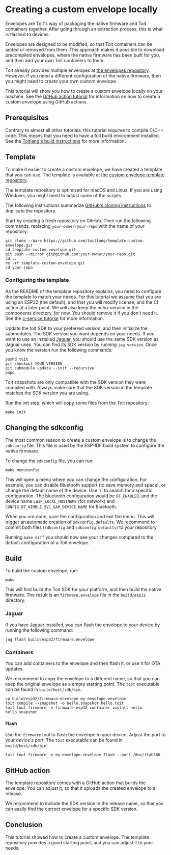 # Creating a custom envelope locally
Envelopes are Toit's way of packaging the native firmware and Toit containers
together. After going through an extraction process, this is what is flashed to
devices.

Envelopes are designed to be modified, so that Toit containers can be added or
removed from them. This approach makes it possible to download precompiled
envelopes, where the native firmware has been built for you, and then add your
own Toit containers to them.

Toit already provides multiple envelopes at
[the envelopes repository](https://github.com/toitlang/envelopes). However,
if you need a different configuration of the native firmware, then you
might need to create your own custom envelope.

This tutorial will show you how to create a custom envelope locally on your
machine. See the [GitHub action tutorial](./custom-envelope) for information on
how to create a custom envelope using GitHub actions.

## Prerequisites
Contrary to almost all other tutorials, this tutorial requires to compile
C/C++ code. This means that you need to have a full build environment
installed. See the [Toitlang's build instructions](https://github.com/toitlang/toit?tab=readme-ov-file#building) for more information.

## Template
To make it easier to create a custom envelope, we have created a template
that you can use. The template is available at
[the custom envelope template repository](https://github.com/toitlang/template-custom-envelope).

<Note>

The template repository is optimized for macOS and Linux. If you are using
Windows, you might need to adjust some of the scripts.

</Note>

The following instructions summarize
 [GitHub's cloning instructions](https://docs.github.com/en/repositories/creating-and-managing-repositories/duplicating-a-repository)
to duplicate the repository.

Start by creating a fresh repository on GitHub. Then run the following
commands, replacing `your-owner/your-repo` with the name of your repository:

``` shell
git clone --bare https://github.com/toitlang/template-custom-envelope.git
cd template-custom-envelope.git
git push --mirror git@github.com:your-owner/your-repo.git
cd ..
rm -rf template-custom-envelope.git
cd your-repo
```

### Configuring the template
As the README of the template repository explains, you need to configure
the template to match your needs. For this tutorial we assume that you are
using an ESP32 (the default), and that you will modify license, and the CI
action at a later point. We will also keep the echo-service in the components
directory, for now. You should remove it if you don't need it. See
the [c-service tutorial](../c-service) for more information.

Update the toit SDK to your preferred version, and then initialize the submodules.
The SDK version you want depends on your needs. If you want to use
an installed [Jaguar](https://github.com/toitlang/jaguar), you should use the
same SDK version as Jaguar uses. You can find its SDK version by running
`jag version`. Once you know the version run the following commands:

``` shell
pushd toit
git checkout YOUR_VERSION
git submodule update --init --recursive
popd
```

<Note>

Toit snapshots are only compatible with the SDK version they were compiled with.
Always make sure that the SDK version in the template matches the SDK version
you are using.

</Note>

Run the init step, which will copy some files from the Toit repository:

``` shell
make init
```

## Changing the sdkconfig
The most common reason to create a custom envelope is to change the
`sdkconfig` file. This file is used by the ESP-IDF build system to configure
the native firmware.

To change the `sdkconfig` file, you can run:

``` shell
make menuconfig
```

This will open a menu where you can change the configuration. For example, you
can disable Bluetooth support (to save memory and space), or change the default
name of the device. Use '/' to search for a specific configuration. The
bluetooth configuration would be `BT_ENABLED`, and the device name
`LWIP_LOCAL_HOSTNAME` (for network) and `CONFIG_BT_NIMBLE_SVC_GAP_DEVICE_NAME` for
Bluetooth.

When you are done, save the configuration and exit the menu. This will trigger
an automatic creation of `sdkconfig.defaults`. We recommend to commit both
files (`sdkconfig` and `sdkconfig.defaults`) to your repository.

Running `make diff` you should now see your changes compared to the default
configuration of a Toit envelope.

## Build
To build the custom envelope, run:

``` shell
make
```

This will first build the Toit SDK for your platform, and then build the
native firmware. The result is an `firmware.envelope` file in the `build/esp32`
directory.

### Jaguar
If you have Jaguar installed, you can flash the envelope to your device by
running the following command:

``` shell
jag flash build/esp32/firmware.envelope
```

### Containers
You can add containers to the envelope and then flash it, or use it for OTA
updates.

We recommend to copy the envelope to a different name, so that you can keep
the original envelope as a empty starting point. The `toit` executable can
be found in `build/host/sdk/bin`.

``` shell
cp build/esp32/firmware.envelope my-envelope.envelope
toit compile --snapshot -o hello.snapshot hello.toit
toit tool firmware -e firmware-esp32 container install hello hello.snapshot
```

#### Flash
Use the `firmware` tool to flash the envelope to your device. Adjust the port to your
device's port. The `toit` executable can be found in `build/host/sdk/bin`:

``` shell
toit tool firmware -e my-envelope.envelope flash --port /dev/ttyUSB0
```
## GitHub action
The template repository comes with a GitHub action that builds the envelope.
You can adjust it, so that it uploads the created envelope to a release.

We recommend to include the SDK version in the release name, so that you can
easily find the correct envelope for a specific SDK version.

## Conclusion
This tutorial showed how to create a custom envelope. The template repository
provides a good starting point, and you can adjust it to your needs.
